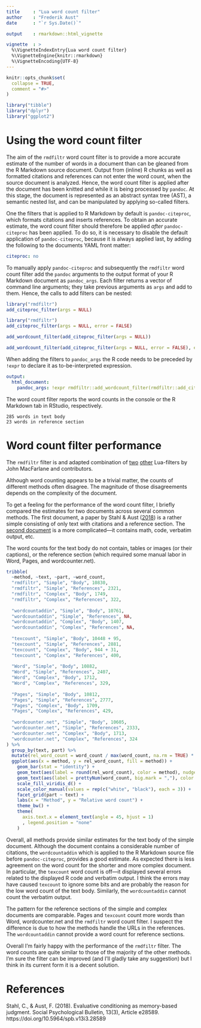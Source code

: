 ```yaml
---
title     : "Lua word count filter"
author    : "Frederik Aust"
date      : "`r Sys.Date()`"

output    : rmarkdown::html_vignette

vignette  : >
  %\VignetteIndexEntry{Lua word count filter}
  %\VignetteEngine{knitr::rmarkdown}
  %\VignetteEncoding{UTF-8}
---
```


```r
knitr::opts_chunk$set(
  collapse = TRUE,
  comment = "#>"
)
```

```r
library("tibble")
library("dplyr")
library("ggplot2")
```

# Using the word count filter

The aim of the `rmdfiltr` word count filter is to provide a more accurate estimate of the number of words in a document than can be gleaned from the R Markdown source document.
Output from (inline) R chunks as well as formatted citations and references can not enter the word count, when the source document is analyzed.
Hence, the word count filter is applied after the document has been knitted and while it is being processed by `pandoc`.
At this stage, the document is represented as an abstract syntax tree (AST), a semantic nested list, and can be manipulated by applying so-called filters.

One the filters that is applied to R Markdown by default is `pandoc-citeproc`, which formats citations and inserts references.
To obtain an accurate estimate, the word count filter should therefore be applied *after* `pandoc-citeproc` has been applied.
To do so, it is necessary to disable the default application of `pandoc-citeproc`, because it is always applied last, by adding the following to the documents YAML front matter:

~~~yaml
citeproc: no
~~~

To manually apply `pandoc-citeproc` and subsequently the `rmdfiltr` word count filter add the `pandoc` arguments to the output format of your R Markdown document as `pandoc_args`.
Each filter returns a vector of command line arguments; they take previous arguments as `args` and add to them.
Hence, the calls to add filters can be nested:

```r
library("rmdfiltr")
add_citeproc_filter(args = NULL)
```

```r
library("rmdfiltr")
add_citeproc_filter(args = NULL, error = FALSE)
```

```r
add_wordcount_filter(add_citeproc_filter(args = NULL))
```

```r
add_wordcount_filter(add_citeproc_filter(args = NULL, error = FALSE), error = FALSE)
```

When adding the filters to `pandoc_args` the R code needs to be preceded by `!expr` to declare it as to-be-interpreted expression.

~~~yaml
output:
  html_document:
    pandoc_args: !expr rmdfiltr::add_wordcount_filter(rmdfiltr::add_citeproc_filter(args = NULL))
~~~

The word count filter reports the word counts in the console or the R Markdown tab in RStudio, respectively.

~~~
285 words in text body
23 words in reference section
~~~


# Word count filter performance

The `rmdfiltr` filter is and adapted combination of [two](https://github.com/pandoc/lua-filters/blob/master/wordcount/wordcount.lua) [other](https://github.com/pandoc/lua-filters/blob/master/section-refs/section-refs.lua) Lua-filters by John MacFarlane and contributors.

Although word counting appears to be a trivial matter, the counts of different methods often disagree.
The magnitude of those disagreements depends on the complexity of the document.

To get a feeling for the performance of the word count filter, I briefly compared the estimates for two documents across several common methods.
The first document, a paper by Stahl & Aust ([2018](#references)) is a rather simple consisting of only text with citations and a reference section.
The [second document](https://github.com/crsh/papaja/blob/master/example/example.Rmd) is a more complicated---it contains math, code, verbatim output, etc.

The word counts for the text body do not contain, tables or images (or their captions), or the reference section (which required some manual labor in Word, Pages, and wordcounter.net).

```r
tribble(
  ~method, ~text, ~part, ~word_count,
  "rmdfiltr", "Simple", "Body", 10830,
  "rmdfiltr", "Simple", "References", 2321,
  "rmdfiltr", "Complex", "Body", 1749,
  "rmdfiltr", "Complex", "References", 322,
  
  "wordcountaddin", "Simple", "Body", 10761,
  "wordcountaddin", "Simple", "References", NA,
  "wordcountaddin", "Complex", "Body", 1407,
  "wordcountaddin", "Complex", "References", NA,
  
  "texcount", "Simple", "Body", 10448 + 95,
  "texcount", "Simple", "References", 2881,
  "texcount", "Complex", "Body", 944 + 31,
  "texcount", "Complex", "References", 400,
  
  "Word", "Simple", "Body", 10882,
  "Word", "Simple", "References", 2407,
  "Word", "Complex", "Body", 1712,
  "Word", "Complex", "References", 329,
  
  "Pages", "Simple", "Body", 10812,
  "Pages", "Simple", "References", 2777,
  "Pages", "Complex", "Body", 1709,
  "Pages", "Complex", "References", 429,
  
  "wordcounter.net", "Simple", "Body", 10605,
  "wordcounter.net", "Simple", "References", 2333,
  "wordcounter.net", "Complex", "Body", 1713,
  "wordcounter.net", "Complex", "References", 324
) %>%
  group_by(text, part) %>% 
  mutate(rel_word_count = word_count / max(word_count, na.rm = TRUE) * 100) %>%
  ggplot(aes(x = method, y = rel_word_count, fill = method)) +
    geom_bar(stat = "identity") +
    geom_text(aes(label = round(rel_word_count), color = method), nudge_y = -12) +
    geom_text(aes(label = prettyNum(word_count, big.mark = ","), color = method), nudge_y = -28 , size = 2.2) +
    scale_fill_viridis_d() +
    scale_color_manual(values = rep(c("white", "black"), each = 3)) +
    facet_grid(part ~ text) +
    labs(x = "Method", y = "Relative word count") +
    theme_bw() +
    theme(
      axis.text.x = element_text(angle = 45, hjust = 1)
      , legend.position = "none"
    )
```


Overall, all methods provide similar estimates for the text body of the simple document.
Although the document contains a considerable number of citations, the `wordcountaddin` which is applied to the R Markdown source file before `pandoc-citeproc`, provides a good estimate.
As expected there is less agreement on the word count for the shorter and more complex document.
In particular, the `texcount` word count is off---it displayed several errors related to the displayed R code and verbatim output.
I think the errors may have caused `texcount` to ignore some bits and are probably the reason for the low word count of the text body.
Similarly, the `wordcountaddin` cannot count the verbatim output.

The pattern for the reference sections of the simple and complex documents are comparable.
Pages and `texcount` count more words than Word, wordcounter.net and the `rmdfiltr` word count filter.
I suspect the difference is due to how the methods handle the URLs in the references.
The `wordcountaddin` cannot provide a word count for reference sections.

Overall I'm fairly happy with the performance of the `rmdfiltr` filter.
The word counts are quite similar to those of the majority of the other methods.
I'm sure the filter can be improved (and I'll gladly take any suggestion) but I think in its current form it is a decent solution.


# References
Stahl, C., & Aust, F. (2018). Evaluative conditioning as memory-based judgment. Social Psychological Bulletin, 13(3), Article e28589. https://doi.org/10.5964/spb.v13i3.28589

